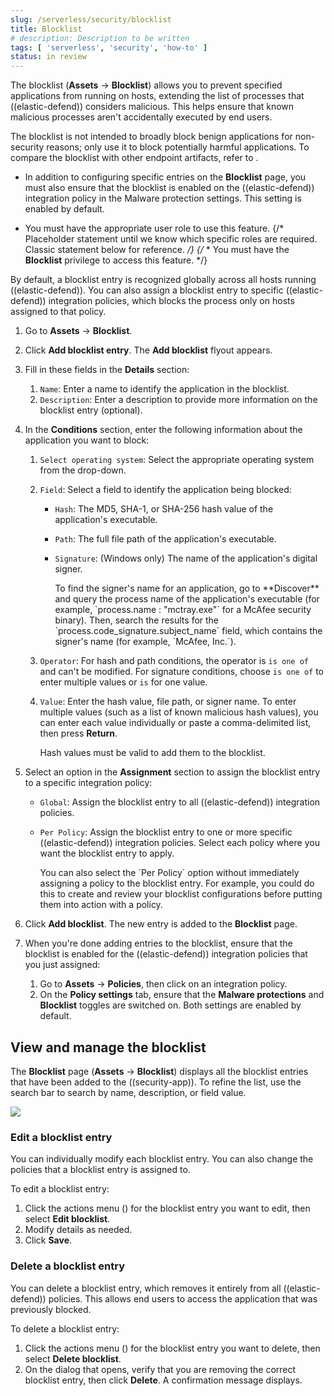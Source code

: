 ```yaml
---
slug: /serverless/security/blocklist
title: Blocklist
# description: Description to be written
tags: [ 'serverless', 'security', 'how-to' ]
status: in review
---
```


<DocBadge template="technical preview" />
<div id="blocklist"></div>

The blocklist (**Assets** → **Blocklist**) allows you to prevent specified applications from running on hosts, extending the list of processes that ((elastic-defend)) considers malicious. This helps ensure that known malicious processes aren't accidentally executed by end users. 

The blocklist is not intended to broadly block benign applications for non-security reasons; only use it to block potentially harmful applications. To compare the blocklist with other endpoint artifacts, refer to <DocLink slug="/serverless/security/optimize-edr" />.

<DocCallOut title="Requirements">

* In addition to configuring specific entries on the **Blocklist** page, you must also ensure that the blocklist is enabled on the ((elastic-defend)) integration policy in the <DocLink slug="/serverless/security/configure-endpoint-integration-policy" section="malware-protection">Malware protection settings</DocLink>. This setting is enabled by default.

* You must have the appropriate user role to use this feature.
{/* Placeholder statement until we know which specific roles are required. Classic statement below for reference. */}
{/* * You must have the **Blocklist** <DocLink slug="/serverless/security/endpoint-management-req">privilege</DocLink> to access this feature. */}

</DocCallOut>

By default, a blocklist entry is recognized globally across all hosts running ((elastic-defend)). You can also assign a blocklist entry to specific ((elastic-defend)) integration policies, which blocks the process only on hosts assigned to that policy.

1. Go to **Assets** → **Blocklist**.

1. Click **Add blocklist entry**. The **Add blocklist** flyout appears.

1. Fill in these fields in the **Details** section:
    1. `Name`: Enter a name to identify the application in the blocklist.
    1. `Description`: Enter a description to provide more information on the blocklist entry (optional).

1. In the **Conditions** section, enter the following information about the application you want to block:
    1. `Select operating system`: Select the appropriate operating system from the drop-down.
    1. `Field`: Select a field to identify the application being blocked:
        * `Hash`: The MD5, SHA-1, or SHA-256 hash value of the application's executable.
        * `Path`: The full file path of the application's executable.
        * `Signature`: (Windows only) The name of the application's digital signer.

            <DocCallOut title="Tip">
            To find the signer's name for an application, go to **Discover** and query the process name of the application's executable (for example, `process.name : "mctray.exe"` for a McAfee security binary). Then, search the results for the `process.code_signature.subject_name` field, which contains the signer's name (for example, `McAfee, Inc.`).
            </DocCallOut>

    1. `Operator`: For hash and path conditions, the operator is `is one of` and can't be modified. For signature conditions, choose `is one of` to enter multiple values or `is` for one value.

    1. `Value`: Enter the hash value, file path, or signer name. To enter multiple values (such as a list of known malicious hash values), you can enter each value individually or paste a comma-delimited list, then press **Return**.

        <DocCallOut title="Note">
        Hash values must be valid to add them to the blocklist.
        </DocCallOut>

1. Select an option in the **Assignment** section to assign the blocklist entry to a specific integration policy:

    * `Global`: Assign the blocklist entry to all ((elastic-defend)) integration policies.
    * `Per Policy`: Assign the blocklist entry to one or more specific ((elastic-defend)) integration policies. Select each policy where you want the blocklist entry to apply.

        <DocCallOut title="Note">
        You can also select the `Per Policy` option without immediately assigning a policy to the blocklist entry. For example, you could do this to create and review your blocklist configurations before putting them into action with a policy.
        </DocCallOut>

1. Click **Add blocklist**. The new entry is added to the **Blocklist** page.

1. When you're done adding entries to the blocklist, ensure that the blocklist is enabled for the ((elastic-defend)) integration policies that you just assigned:
    1. Go to **Assets** → **Policies**, then click on an integration policy.
    1. On the **Policy settings** tab, ensure that the **Malware protections** and **Blocklist** toggles are switched on. Both settings are enabled by default.

<div id="manage-blocklist"></div>

## View and manage the blocklist

The **Blocklist** page (**Assets** → **Blocklist**) displays all the blocklist entries that have been added to the ((security-app)). To refine the list, use the search bar to search by name, description, or field value.

![](../images/blocklist/-management-admin-blocklist.png)

<div id="edit-blocklist-entry"></div>

### Edit a blocklist entry
You can individually modify each blocklist entry. You can also change the policies that a blocklist entry is assigned to.

To edit a blocklist entry:

1. Click the actions menu (<DocIcon type="boxesHorizontal" title="Actions menu icon" />) for the blocklist entry you want to edit, then select **Edit blocklist**.
1. Modify details as needed.
1. Click **Save**.

<div id="delete-blocklist-entry"></div>

### Delete a blocklist entry
You can delete a blocklist entry, which removes it entirely from all ((elastic-defend)) policies. This allows end users to access the application that was previously blocked.

To delete a blocklist entry:

1. Click the actions menu (<DocIcon type="boxesHorizontal" title="Actions menu icon" />) for the blocklist entry you want to delete, then select **Delete blocklist**.
1. On the dialog that opens, verify that you are removing the correct blocklist entry, then click **Delete**. A confirmation message displays.

